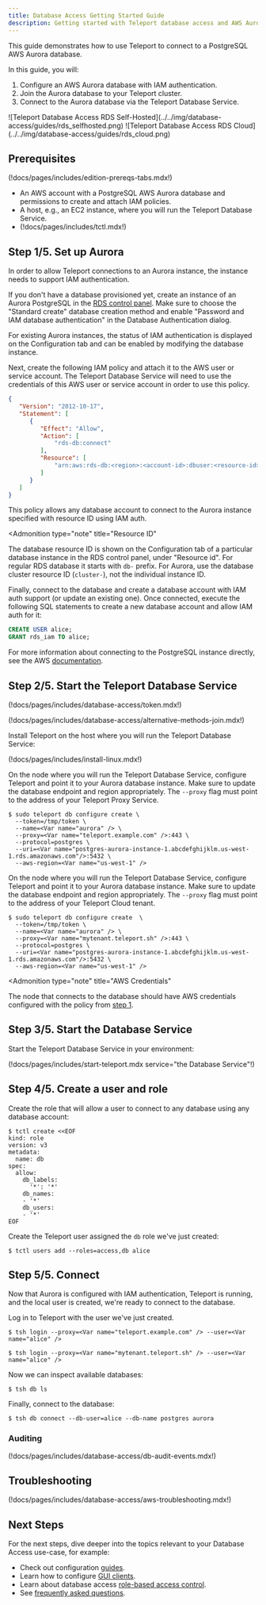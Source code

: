 ```yaml
---
title: Database Access Getting Started Guide
description: Getting started with Teleport database access and AWS Aurora PostgreSQL.
---
```


This guide demonstrates how to use Teleport to connect to a PostgreSQL
AWS Aurora database.

In this guide, you will:

1. Configure an AWS Aurora database with IAM authentication.
1. Join the Aurora database to your Teleport cluster.
1. Connect to the Aurora database via the Teleport Database Service.

<Tabs>
<TabItem scope={["oss", "enterprise"]} label="Self-Hosted">
![Teleport Database Access RDS Self-Hosted](../../img/database-access/guides/rds_selfhosted.png)
</TabItem>
<TabItem scope={["cloud"]} label="Teleport Enterprise Cloud">
![Teleport Database Access RDS Cloud](../../img/database-access/guides/rds_cloud.png)
</TabItem>

</Tabs>

## Prerequisites

(!docs/pages/includes/edition-prereqs-tabs.mdx!)

- An AWS account with a PostgreSQL AWS Aurora database and permissions to create
  and attach IAM policies.
- A host, e.g., an EC2 instance, where you will run the Teleport Database
  Service.
- (!docs/pages/includes/tctl.mdx!)

## Step 1/5. Set up Aurora

In order to allow Teleport connections to an Aurora instance, the instance needs
to support IAM authentication.

If you don't have a database provisioned yet, create an instance of an Aurora
PostgreSQL in the [RDS control panel](https://console.aws.amazon.com/rds/home).
Make sure to choose the "Standard create" database creation method and enable
"Password and IAM database authentication" in the Database Authentication dialog.

For existing Aurora instances, the status of IAM authentication is displayed on
the Configuration tab and can be enabled by modifying the database instance.

Next, create the following IAM policy and attach it to the AWS user or service
account. The Teleport Database Service will need to use the credentials of this
AWS user or service account in order to use this policy.

```json
{
   "Version": "2012-10-17",
   "Statement": [
      {
         "Effect": "Allow",
         "Action": [
             "rds-db:connect"
         ],
         "Resource": [
             "arn:aws:rds-db:<region>:<account-id>:dbuser:<resource-id>/*"
         ]
      }
   ]
}
```

This policy allows any database account to connect to the Aurora instance specified
with resource ID using IAM auth.

<Admonition
  type="note"
  title="Resource ID"
>
  The database resource ID is shown on the Configuration tab of a particular
  database instance in the RDS control panel, under "Resource id". For regular
  RDS database it starts with `db-` prefix. For Aurora, use the database
  cluster resource ID (`cluster-`), not the individual instance ID.
</Admonition>

Finally, connect to the database and create a database account with IAM auth
support (or update an existing one). Once connected, execute the following
SQL statements to create a new database account and allow IAM auth for it:

```sql
CREATE USER alice;
GRANT rds_iam TO alice;
```

For more information about connecting to the PostgreSQL instance directly,
see the AWS [documentation](https://docs.aws.amazon.com/AmazonRDS/latest/UserGuide/USER_ConnectToPostgreSQLInstance.html).

## Step 2/5. Start the Teleport Database Service

(!docs/pages/includes/database-access/token.mdx!)

(!docs/pages/includes/database-access/alternative-methods-join.mdx!)

Install Teleport on the host where you will run the Teleport Database Service:

(!docs/pages/includes/install-linux.mdx!)

<Tabs>
<TabItem scope={["oss", "enterprise"]} label="Self-Hosted">

On the node where you will run the Teleport Database Service, configure Teleport and
point it to your Aurora database instance. Make sure to update the database
endpoint and region appropriately. The `--proxy` flag must point to the
address of your Teleport Proxy Service.

```code
$ sudo teleport db configure create \
  --token=/tmp/token \
  --name=<Var name="aurora" /> \
  --proxy=<Var name="teleport.example.com" />:443 \
  --protocol=postgres \
  --uri=<Var name="postgres-aurora-instance-1.abcdefghijklm.us-west-1.rds.amazonaws.com"/>:5432 \
  --aws-region=<Var name="us-west-1" />
```

</TabItem>
<TabItem scope={["cloud"]} label="Teleport Enterprise Cloud">

On the node where you will run the Teleport Database Service, configure Teleport and
point it to your Aurora database instance. Make sure to update the database
endpoint and region appropriately. The `--proxy` flag must point to the
address of your Teleport Cloud tenant.

```code
$ sudo teleport db configure create  \
  --token=/tmp/token \
  --name=<Var name="aurora" /> \
  --proxy=<Var name="mytenant.teleport.sh" />:443 \
  --protocol=postgres \
  --uri=<Var name="postgres-aurora-instance-1.abcdefghijklm.us-west-1.rds.amazonaws.com"/>:5432 \
  --aws-region=<Var name="us-west-1" />
```

</TabItem>

</Tabs>

<Admonition
  type="note"
  title="AWS Credentials"
>
  The node that connects to the database should have AWS credentials configured
  with the policy from [step 1](#step-15-set-up-aurora).
</Admonition>

## Step 3/5. Start the Database Service

Start the Teleport Database Service in your environment:

(!docs/pages/includes/start-teleport.mdx service="the Database Service"!)

## Step 4/5. Create a user and role

Create the role that will allow a user to connect to any database using any
database account:

```code
$ tctl create <<EOF
kind: role
version: v3
metadata:
  name: db
spec:
  allow:
    db_labels:
      '*': '*'
    db_names:
    - '*'
    db_users:
    - '*'
EOF
```

Create the Teleport user assigned the `db` role we've just created:

```code
$ tctl users add --roles=access,db alice
```

## Step 5/5. Connect

Now that Aurora is configured with IAM authentication, Teleport is running, and
the local user is created, we're ready to connect to the database.

Log in to Teleport with the user we've just created.

<Tabs>
<TabItem scope={["oss", "enterprise"]} label="Self-Hosted">

```code
$ tsh login --proxy=<Var name="teleport.example.com" /> --user=<Var name="alice" />
```

</TabItem>
<TabItem scope={["cloud"]} label="Teleport Enterprise Cloud">

```code
$ tsh login --proxy=<Var name="mytenant.teleport.sh" /> --user=<Var name="alice" />
```

</TabItem>

</Tabs>

Now we can inspect available databases:

```code
$ tsh db ls
```

Finally, connect to the database:

```code
$ tsh db connect --db-user=alice --db-name postgres aurora
```

### Auditing

(!docs/pages/includes/database-access/db-audit-events.mdx!)

## Troubleshooting

(!docs/pages/includes/database-access/aws-troubleshooting.mdx!)

## Next Steps

For the next steps, dive deeper into the topics relevant to your Database
Access use-case, for example:

- Check out configuration [guides](./guides.mdx).
- Learn how to configure [GUI clients](../connect-your-client/gui-clients.mdx).
- Learn about database access [role-based access control](./rbac.mdx).
- See [frequently asked questions](./faq.mdx).

